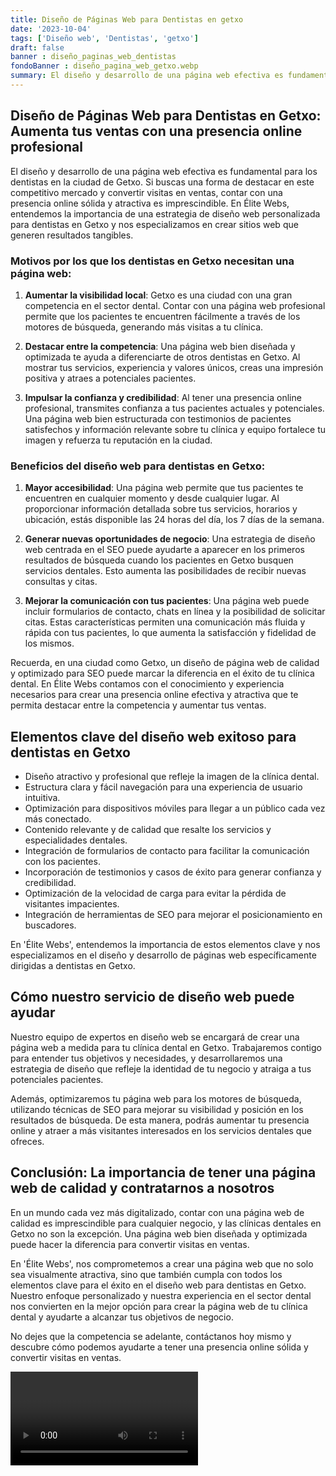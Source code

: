 ```yaml
---
title: Diseño de Páginas Web para Dentistas en getxo
date: '2023-10-04'
tags: ['Diseño web', 'Dentistas', 'getxo']
draft: false
banner : diseño_paginas_web_dentistas
fondoBanner : diseño_pagina_web_getxo.webp
summary: El diseño y desarrollo de una página web efectiva es fundamental para los dentistas en la ciudad de Getxo. Si buscas una forma de destacar en este competitivo mercado y convertir visitas en ventas, contar con una presencia online sólida y atractiva es imprescindible. En Élite Webs, entendemos la importancia de una estrategia de diseño web personalizada para dentistas en Getxo y nos especializamos en crear sitios web que generen resultados tangibles.
---
```


## Diseño de Páginas Web para Dentistas en Getxo: Aumenta tus ventas con una presencia online profesional

El diseño y desarrollo de una página web efectiva es fundamental para los dentistas en la ciudad de Getxo. Si buscas una forma de destacar en este competitivo mercado y convertir visitas en ventas, contar con una presencia online sólida y atractiva es imprescindible. En Élite Webs, entendemos la importancia de una estrategia de diseño web personalizada para dentistas en Getxo y nos especializamos en crear sitios web que generen resultados tangibles.

### Motivos por los que los dentistas en Getxo necesitan una página web:

1. **Aumentar la visibilidad local**: Getxo es una ciudad con una gran competencia en el sector dental. Contar con una página web profesional permite que los pacientes te encuentren fácilmente a través de los motores de búsqueda, generando más visitas a tu clínica.

2. **Destacar entre la competencia**: Una página web bien diseñada y optimizada te ayuda a diferenciarte de otros dentistas en Getxo. Al mostrar tus servicios, experiencia y valores únicos, creas una impresión positiva y atraes a potenciales pacientes.

3. **Impulsar la confianza y credibilidad**: Al tener una presencia online profesional, transmites confianza a tus pacientes actuales y potenciales. Una página web bien estructurada con testimonios de pacientes satisfechos y información relevante sobre tu clínica y equipo fortalece tu imagen y refuerza tu reputación en la ciudad.

### Beneficios del diseño web para dentistas en Getxo:

1. **Mayor accesibilidad**: Una página web permite que tus pacientes te encuentren en cualquier momento y desde cualquier lugar. Al proporcionar información detallada sobre tus servicios, horarios y ubicación, estás disponible las 24 horas del día, los 7 días de la semana.

2. **Generar nuevas oportunidades de negocio**: Una estrategia de diseño web centrada en el SEO puede ayudarte a aparecer en los primeros resultados de búsqueda cuando los pacientes en Getxo busquen servicios dentales. Esto aumenta las posibilidades de recibir nuevas consultas y citas.

3. **Mejorar la comunicación con tus pacientes**: Una página web puede incluir formularios de contacto, chats en línea y la posibilidad de solicitar citas. Estas características permiten una comunicación más fluida y rápida con tus pacientes, lo que aumenta la satisfacción y fidelidad de los mismos.

Recuerda, en una ciudad como Getxo, un diseño de página web de calidad y optimizado para SEO puede marcar la diferencia en el éxito de tu clínica dental. En Élite Webs contamos con el conocimiento y experiencia necesarios para crear una presencia online efectiva y atractiva que te permita destacar entre la competencia y aumentar tus ventas.

<GifSeo />

<Cta />

## Elementos clave del diseño web exitoso para dentistas en Getxo

- Diseño atractivo y profesional que refleje la imagen de la clínica dental.
- Estructura clara y fácil navegación para una experiencia de usuario intuitiva.
- Optimización para dispositivos móviles para llegar a un público cada vez más conectado.
- Contenido relevante y de calidad que resalte los servicios y especialidades dentales.
- Integración de formularios de contacto para facilitar la comunicación con los pacientes.
- Incorporación de testimonios y casos de éxito para generar confianza y credibilidad.
- Optimización de la velocidad de carga para evitar la pérdida de visitantes impacientes.
- Integración de herramientas de SEO para mejorar el posicionamiento en buscadores.

En 'Élite Webs', entendemos la importancia de estos elementos clave y nos especializamos en el diseño y desarrollo de páginas web específicamente dirigidas a dentistas en Getxo.

## Cómo nuestro servicio de diseño web puede ayudar

Nuestro equipo de expertos en diseño web se encargará de crear una página web a medida para tu clínica dental en Getxo. Trabajaremos contigo para entender tus objetivos y necesidades, y desarrollaremos una estrategia de diseño que refleje la identidad de tu negocio y atraiga a tus potenciales pacientes.

Además, optimizaremos tu página web para los motores de búsqueda, utilizando técnicas de SEO para mejorar su visibilidad y posición en los resultados de búsqueda. De esta manera, podrás aumentar tu presencia online y atraer a más visitantes interesados en los servicios dentales que ofreces.

## Conclusión: La importancia de tener una página web de calidad y contratarnos a nosotros

En un mundo cada vez más digitalizado, contar con una página web de calidad es imprescindible para cualquier negocio, y las clínicas dentales en Getxo no son la excepción. Una página web bien diseñada y optimizada puede hacer la diferencia para convertir visitas en ventas.

En 'Élite Webs', nos comprometemos a crear una página web que no solo sea visualmente atractiva, sino que también cumpla con todos los elementos clave para el éxito en el diseño web para dentistas en Getxo. Nuestro enfoque personalizado y nuestra experiencia en el sector dental nos convierten en la mejor opción para crear la página web de tu clínica dental y ayudarte a alcanzar tus objetivos de negocio.

No dejes que la competencia se adelante, contáctanos hoy mismo y descubre cómo podemos ayudarte a tener una presencia online sólida y convertir visitas en ventas.

<Video />

<CtaBot job='Dentistas' city='getxo'/>

<Gmaps query='getxo+españa+maps' />